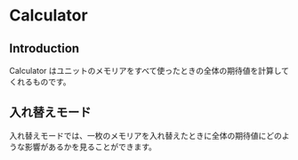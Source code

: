 
# Calculator

## Introduction

Calculator はユニットのメモリアをすべて使ったときの全体の期待値を計算してくれるものです。

<YouTube id="4CLpv2j89tA"/>

## 入れ替えモード

入れ替えモードでは、一枚のメモリアを入れ替えたときに全体の期待値にどのような影響があるかを見ることができます。

<YouTube id="jap_1RXFy1E"/>
